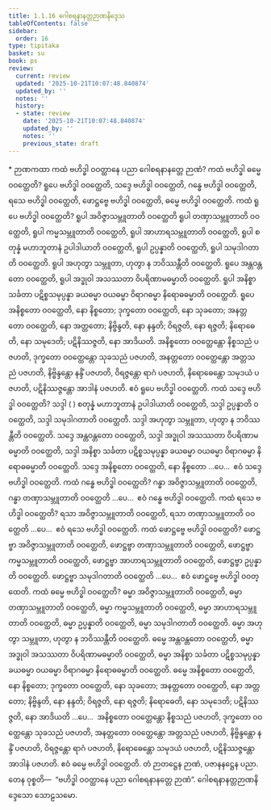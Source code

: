 ```yaml
---
title: 1.1.16 ဂေါစရနာနတ္တဉာဏနိဒ္ဒေသ
tableOfContents: false
sidebar:
  order: 16
type: tipitaka
basket: su
book: ps
review:
  current: review
  updated: '2025-10-21T10:07:48.840874'
  updated_by: ''
  notes: ''
  history:
  - state: review
    date: '2025-10-21T10:07:48.840874'
    updated_by: ''
    notes: ''
    previous_state: draft
---
```



<DynamicBreadcrumb />


<ReviewStatus review={frontmatter.review} showDetails={true} />

<HypothesisAnnotation frontmatter={frontmatter} />

<Paragraph type="center" book="ps">
* ဉာဏကထာ
</Paragraph>


<Division number="67" book="ps" e="ch" v="26" p="4">

<Paragraph number="484" book="ps">
ကထံ ဗဟိဒ္ဓါ ဝဝတ္ထာနေ ပညာ ဂေါစရနာနတ္တေ ဉာဏံ? ကထံ ဗဟိဒ္ဓါ ဓမ္မေ ဝဝတ္ထေတိ? ရူပေ ဗဟိဒ္ဓါ ဝဝတ္ထေတိ, သဒ္ဒေ ဗဟိဒ္ဓါ ဝဝတ္ထေတိ, ဂန္ဓေ ဗဟိဒ္ဓါ ဝဝတ္ထေတိ, ရသေ ဗဟိဒ္ဓါ ဝဝတ္ထေတိ, ဖောဋ္ဌဗ္ဗေ ဗဟိဒ္ဓါ ဝဝတ္ထေတိ, ဓမ္မေ ဗဟိဒ္ဓါ ဝဝတ္ထေတိ.
</Paragraph>

<Paragraph number="485" book="ps">
ကထံ ရူပေ ဗဟိဒ္ဓါ ဝဝတ္ထေတိ? ရူပါ အဝိဇ္ဇာသမ္ဘူတာတိ ဝဝတ္ထေတိ ရူပါ တဏှာသမ္ဘူတာတိ ဝဝတ္ထေတိ, ရူပါ ကမ္မသမ္ဘူတာတိ ဝဝတ္ထေတိ, ရူပါ အာဟာရသမ္ဘူတာတိ ဝဝတ္ထေတိ, ရူပါ စတုန္နံ မဟာဘူတာနံ ဥပါဒါယာတိ ဝဝတ္ထေတိ, ရူပါ ဥပ္ပန္နာတိ ဝဝတ္ထေတိ, ရူပါ သမုဒါဂတာတိ ဝဝတ္ထေတိ. ရူပါ အဟုတွာ သမ္ဘူတာ, ဟုတွာ န ဘဝိဿန္တီတိ ဝဝတ္ထေတိ. ရူပေ အန္တဝန္တတော ဝဝတ္ထေတိ, ရူပါ အဒ္ဓုဝါ အသဿတာ ဝိပရိဏာမဓမ္မာတိ ဝဝတ္ထေတိ. ရူပါ အနိစ္စာ သင်္ခတာ ပဋိစ္စသမုပ္ပန္နာ ခယဓမ္မာ ဝယဓမ္မာ ဝိရာဂဓမ္မာ နိရောဓဓမ္မာတိ ဝဝတ္ထေတိ. ရူပေ အနိစ္စတော ဝဝတ္ထေတိ, နော နိစ္စတော; ဒုက္ခတော ဝဝတ္ထေတိ, နော သုခတော; အနတ္တတော ဝဝတ္ထေတိ, နော အတ္တတော; နိဗ္ဗိန္ဒတိ, နော နန္ဒတိ; ဝိရဇ္ဇတိ, နော ရဇ္ဇတိ; နိရောဓေတိ, နော သမုဒေတိ; ပဋိနိဿဇ္ဇတိ, နော အာဒိယတိ. အနိစ္စတော ဝဝတ္ထေန္တော နိစ္စသညံ ပဇဟတိ, ဒုက္ခတော ဝဝတ္ထေန္တော သုခသညံ ပဇဟတိ, အနတ္တတော ဝဝတ္ထေန္တော အတ္တသညံ ပဇဟတိ, နိဗ္ဗိန္ဒန္တော နန္ဒိံ ပဇဟတိ, ဝိရဇ္ဇန္တော ရာဂံ ပဇဟတိ, နိရောဓေန္တော သမုဒယံ ပဇဟတိ, ပဋိနိဿဇ္ဇန္တော အာဒါနံ ပဇဟတိ. ဧဝံ ရူပေ ဗဟိဒ္ဓါ ဝဝတ္ထေတိ.
</Paragraph>

<Paragraph number="486" book="ps">
ကထံ သဒ္ဒေ ဗဟိဒ္ဓါ ဝဝတ္ထေတိ? သဒ္ဒါ ( ) စတုန္နံ မဟာဘူတာနံ ဥပါဒါယာတိ ဝဝတ္ထေတိ, သဒ္ဒါ ဥပ္ပန္နာတိ ဝဝတ္ထေတိ, သဒ္ဒါ သမုဒါဂတာတိ ဝဝတ္ထေတိ. သဒ္ဒါ အဟုတွာ သမ္ဘူတာ, ဟုတွာ န ဘဝိဿန္တီတိ ဝဝတ္ထေတိ. သဒ္ဒေ အန္တဝန္တတော ဝဝတ္ထေတိ, သဒ္ဒါ အဒ္ဓုဝါ အသဿတာ ဝိပရိဏာမဓမ္မာတိ ဝဝတ္ထေတိ, သဒ္ဒါ အနိစ္စာ သင်္ခတာ ပဋိစ္စသမုပ္ပန္နာ ခယဓမ္မာ ဝယဓမ္မာ ဝိရာဂဓမ္မာ နိရောဓဓမ္မာတိ ဝဝတ္ထေတိ. သဒ္ဒေ အနိစ္စတော ဝဝတ္ထေတိ, နော နိစ္စတော …ပေ…  ဧဝံ သဒ္ဒေ ဗဟိဒ္ဓါ ဝဝတ္ထေတိ.
</Paragraph>

<Paragraph number="487" book="ps">
ကထံ ဂန္ဓေ ဗဟိဒ္ဓါ ဝဝတ္ထေတိ? ဂန္ဓာ အဝိဇ္ဇာသမ္ဘူတာတိ ဝဝတ္ထေတိ, ဂန္ဓာ တဏှာသမ္ဘူတာတိ ဝဝတ္ထေတိ …ပေ…  ဧဝံ ဂန္ဓေ ဗဟိဒ္ဓါ ဝဝတ္ထေတိ. ကထံ ရသေ ဗဟိဒ္ဓါ ဝဝတ္ထေတိ? ရသာ အဝိဇ္ဇာသမ္ဘူတာတိ ဝဝတ္ထေတိ, ရသာ တဏှာသမ္ဘူတာတိ ဝဝတ္ထေတိ …ပေ…  ဧဝံ ရသေ ဗဟိဒ္ဓါ ဝဝတ္ထေတိ.
</Paragraph>

<Paragraph number="488" book="ps">
ကထံ ဖောဋ္ဌဗ္ဗေ ဗဟိဒ္ဓါ ဝဝတ္ထေတိ? ဖောဋ္ဌဗ္ဗာ အဝိဇ္ဇာသမ္ဘူတာတိ ဝဝတ္ထေတိ, ဖောဋ္ဌဗ္ဗာ တဏှာသမ္ဘူတာတိ ဝဝတ္ထေတိ, ဖောဋ္ဌဗ္ဗာ ကမ္မသမ္ဘူတာတိ ဝဝတ္ထေတိ, ဖောဋ္ဌဗ္ဗာ အာဟာရသမ္ဘူတာတိ ဝဝတ္ထေတိ, ဖောဋ္ဌဗ္ဗာ ဥပ္ပန္နာတိ ဝဝတ္ထေတိ. ဖောဋ္ဌဗ္ဗာ သမုဒါဂတာတိ ဝဝတ္ထေတိ …ပေ…  ဧဝံ ဖောဋ္ဌဗ္ဗေ ဗဟိဒ္ဓါ ဝဝတ္ထေတိ.
</Paragraph>

<Paragraph number="489" book="ps">
ကထံ ဓမ္မေ ဗဟိဒ္ဓါ ဝဝတ္ထေတိ? ဓမ္မာ အဝိဇ္ဇာသမ္ဘူတာတိ ဝဝတ္ထေတိ, ဓမ္မာ တဏှာသမ္ဘူတာတိ ဝဝတ္ထေတိ, ဓမ္မာ ကမ္မသမ္ဘူတာတိ ဝဝတ္ထေတိ, ဓမ္မာ အာဟာရသမ္ဘူတာတိ ဝဝတ္ထေတိ, ဓမ္မာ ဥပ္ပန္နာတိ ဝဝတ္ထေတိ, ဓမ္မာ သမုဒါဂတာတိ ဝဝတ္ထေတိ. ဓမ္မာ အဟုတွာ သမ္ဘူတာ, ဟုတွာ န ဘဝိဿန္တီတိ ဝဝတ္ထေတိ. ဓမ္မေ အန္တဝန္တတော ဝဝတ္ထေတိ, ဓမ္မာ အဒ္ဓုဝါ အသဿတာ ဝိပရိဏာမဓမ္မာတိ ဝဝတ္ထေတိ, ဓမ္မာ အနိစ္စာ သင်္ခတာ ပဋိစ္စသမုပ္ပန္နာ ခယဓမ္မာ ဝယဓမ္မာ ဝိရာဂဓမ္မာ နိရောဓဓမ္မာတိ ဝဝတ္ထေတိ. ဓမ္မေ အနိစ္စတော ဝဝတ္ထေတိ, နော နိစ္စတော; ဒုက္ခတော ဝဝတ္ထေတိ, နော သုခတော; အနတ္တတော ဝဝတ္ထေတိ, နော အတ္တတော; နိဗ္ဗိန္ဒတိ, နော နန္ဒတိ; ဝိရဇ္ဇတိ, နော ရဇ္ဇတိ; နိရောဓေတိ, နော သမုဒေတိ; ပဋိနိဿဇ္ဇတိ, နော အာဒိယတိ …ပေ…  အနိစ္စတော ဝဝတ္ထေန္တော နိစ္စသညံ ပဇဟတိ, ဒုက္ခတော ဝဝတ္ထေန္တော သုခသညံ ပဇဟတိ, အနတ္တတော ဝဝတ္ထေန္တော အတ္တသညံ ပဇဟတိ, နိဗ္ဗိန္ဒန္တော နန္ဒိံ ပဇဟတိ, ဝိရဇ္ဇန္တော ရာဂံ ပဇဟတိ, နိရောဓေန္တော သမုဒယံ ပဇဟတိ, ပဋိနိဿဇ္ဇန္တော အာဒါနံ ပဇဟတိ. ဧဝံ ဓမ္မေ ဗဟိဒ္ဓါ ဝဝတ္ထေတိ. တံ ဉာတဋ္ဌေန ဉာဏံ, ပဇာနနဋ္ဌေန ပညာ. တေန ဝုစ္စတိ—  “ဗဟိဒ္ဓါ ဝဝတ္ထာနေ ပညာ ဂေါစရနာနတ္တေ ဉာဏံ”.

</Paragraph>
</Division>

<Paragraph number="490" type="center" book="ps">
ဂေါစရနာနတ္တဉာဏနိဒ္ဒေသော သောဠသမော.
</Paragraph>